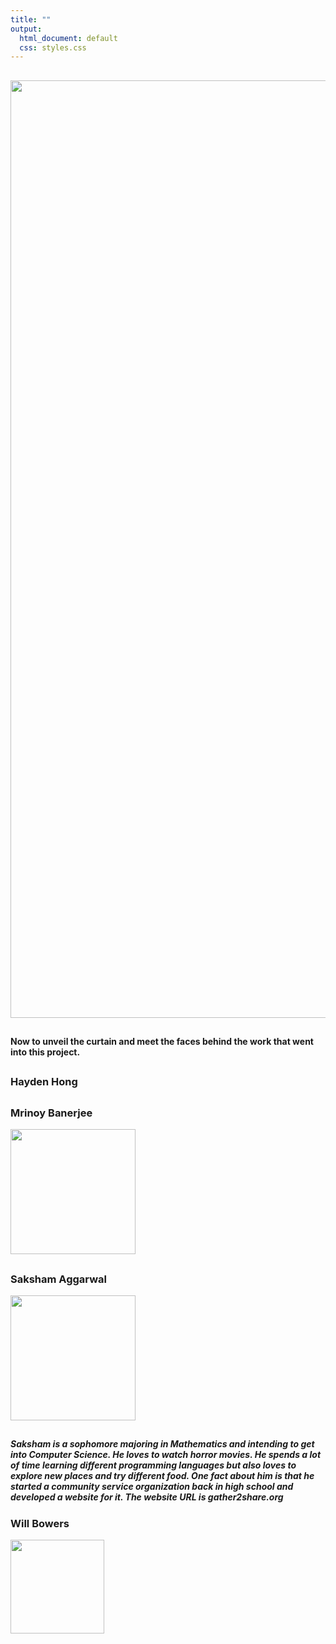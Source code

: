 ```yaml
---
title: ""
output:
  html_document: default
  css: styles.css
---
```

##
##
##

![](_site/imgs/10.jpg){width=1500px}

##
##
##

#### Now to unveil the curtain and meet the faces behind the work that went into this project.

##

### Hayden Hong



##

##### 

### Mrinoy Banerjee

![](_site/imgs/mrinoy.JPG){width=200px}

##

#####

### Saksham Aggarwal

![](_site/imgs/saksham.JPG){width=200px}

##
##

##### Saksham is a sophomore majoring in Mathematics and intending to get into Computer Science. He loves to watch horror movies. He spends a lot of time learning different programming languages but also loves to explore new places and try different food. One fact about him is that he started a community service organization back in high school and developed a website for it. The website URL is gather2share.org


### Will Bowers

![](_site/imgs/will.JPG){width=150px}

##### 


